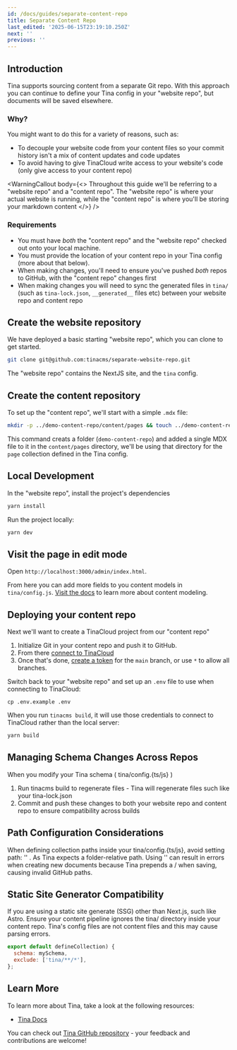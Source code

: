 ```yaml
---
id: /docs/guides/separate-content-repo
title: Separate Content Repo
last_edited: '2025-06-15T23:19:10.250Z'
next: ''
previous: ''
---
```


## Introduction

Tina supports sourcing content from a separate Git repo. With this approach you can continue to define your
Tina config in your "website repo", but documents will be saved elsewhere.

### Why?

You might want to do this for a variety of reasons, such as:

* To decouple your website code from your content files so your commit history isn't a mix of content updates and code updates
* To avoid having to give TinaCloud write access to your website's code (only give access to your content repo)

<WarningCallout
  body={<>
    Throughout this guide we'll be referring to a "website repo" and a "content repo". The "website repo" is where your actual website is running, while the "content repo" is where you'll be storing your markdown content
  </>}
/>

### Requirements

* You must have *both* the "content repo" and the "website repo" checked out onto your local machine.
* You must provide the location of your content repo in your Tina config (more about that below).
* When making changes, you'll need to ensure you've pushed *both* repos to GitHub, with the "content repo"
  changes first
* When making changes you will need to sync the generated files in `tina/` (such as `tina-lock.json`, `__generated__` files etc) between your website repo and content repo

## Create the website repository

We have deployed a basic starting "website repo", which you can clone to get started.

```sh
git clone git@github.com:tinacms/separate-website-repo.git
```

The "website repo" contains the NextJS site, and the `tina` config.

## Create the content repository

To set up the "content repo", we'll start with a simple `.mdx` file:

```sh
mkdir -p ../demo-content-repo/content/pages && touch ../demo-content-repo/content/pages/home.mdx && echo "Hello" >> ../demo-content-repo/content/pages/home.mdx
```

This command creats a folder (`demo-content-repo`) and added a single MDX file to it in the `content/pages` directory, we'll be using that directory for the `page` collection defined in the Tina config.

## Local Development

In the "website repo", install the project's dependencies

```sh
yarn install
```

Run the project locally:

```sh
yarn dev
```

## Visit the page in edit mode

Open `http://localhost:3000/admin/index.html`.

From here you can add more fields to you content models in `tina/config.js`. [Visit the docs](https://tina.io/docs/schema/) to learn more about content modeling.

## Deploying your content repo

Next we'll want to create a TinaCloud project from our "content repo"

1. Initialize Git in your content repo and push it to GitHub. 
2. From there [connect to TinaCloud](https://tina.io/docs/tina-cloud/dashboard/projects/)
3. Once that's done, [create a token](https://tina.io/docs/tina-cloud/dashboard/projects/#api-tokens) for the `main` branch, or use `*` to allow all branches.

Switch back to your "website repo" and set up an `.env` file to use when connecting to TinaCloud:

```
cp .env.example .env
```

When you run `tinacms build`, it will use those credentials to connect to TinaCloud rather than the local server:

```sh
yarn build
```

## Managing Schema Changes Across Repos

When you modify your Tina schema ( tina/config.{ts/js} )

1. Run tinacms build to regenerate files - Tina will regenerate files such like your tina-lock.json 
2.  Commit and push these changes to both your website repo and content repo to ensure compatibility across builds

## Path Configuration Considerations

When defining collection paths inside your tina/config.{ts/js}, avoid setting path: '' . As Tina expects a folder-relative path. Using '' can result in errors when creating new documents because Tina prepends a / when saving, causing invalid GitHub paths. 

## Static Site Generator Compatibility

If you are using a static site generate (SSG) other than Next.js, such like Astro. Ensure your content pipeline ignores the tina/ directory inside your content repo. Tina's config files are not content files and this may cause parsing errors.

```javascript
export default defineCollection) {
  schema: mySchema,
  exclude: ['tina/**/*'],
};
```

## Learn More

To learn more about Tina, take a look at the following resources:

* [Tina Docs](https://tina.io/docs)

You can check out [Tina GitHub repository](https://github.com/tinacms/tinacms) - your feedback and contributions are welcome!

